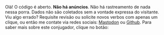 Olá! O código é aberto. **Não há anúncios**.
Não há rastreamento de nada nessa porra. 
Dados não são coletados sem a vontade expressa do visitante.
Viu algo errado? Requisite revisão ou solicite novos
verbos com apenas um clique,
ou então me contate via redes sociais: [Mastodon](https://ursal.zone/@renribsilva) ou 
[Github](https://github.com/renribsilva/conjugador). Para saber mais sobre
este conjugador, clique no botão: